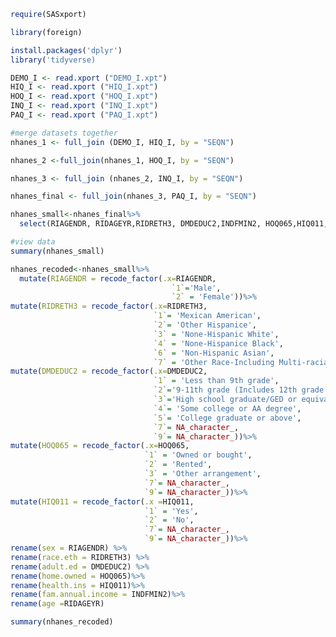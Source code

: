 ```{r}
require(SASxport)
```

```{r}
library(foreign)
```
```{r}
install.packages('dplyr')
library('tidyverse)
```

```{r}
DEMO_I <- read.xport ("DEMO_I.xpt")
HIQ_I <- read.xport ("HIQ_I.xpt")
HOQ_I <- read.xport ("HOQ_I.xpt")
INQ_I <- read.xport ("INQ_I.xpt")
PAQ_I <- read.xport ("PAQ_I.xpt")

```


```{r}
#merge datasets together
nhanes_1 <- full_join (DEMO_I, HIQ_I, by = "SEQN")
```

```{r}
nhanes_2 <-full_join(nhanes_1, HOQ_I, by = "SEQN")
```

```{r}
nhanes_3 <- full_join (nhanes_2, INQ_I, by = "SEQN")
```

```{r}
nhanes_final <- full_join(nhanes_3, PAQ_I, by = "SEQN")
```

```{r}
nhanes_small<-nhanes_final%>%
  select(RIAGENDR, RIDAGEYR,RIDRETH3, DMDEDUC2,INDFMIN2, HOQ065,HIQ011, PAQ670, PAD675)

```

```{r}
#view data
summary(nhanes_small)


```

```{r}
nhanes_recoded<-nhanes_small%>%
  mutate(RIAGENDR = recode_factor(.x=RIAGENDR,
                                    `1`='Male',
                                    `2` = 'Female'))%>%
mutate(RIDRETH3 = recode_factor(.x=RIDRETH3,
                                `1`= 'Mexican American',
                                `2`= 'Other Hispanice',
                                `3` = 'None-Hispanic White',
                                `4` = 'None-Hispanice Black',
                                `6` = 'Non-Hispanic Asian',
                                `7` = 'Other Race-Including Multi-racial'))%>%
mutate(DMDEDUC2 = recode_factor(.x=DMDEDUC2,
                                `1` = 'Less than 9th grade',
                                `2`='9-11th grade (Includes 12th grade with no diploma)', 
                                `3`='High school graduate/GED or equivalent', 
                                `4`= 'Some college or AA degree',
                                `5`= 'College graduate or above',
                                `7`= NA_character_,  
                                `9`= NA_character_))%>%
mutate(HOQ065 = recode_factor(.x=HOQ065,
                              `1` = 'Owned or bought',
                              `2` = 'Rented',
                              `3` = 'Other arrangement',
                              `7`= NA_character_,  
                              `9`= NA_character_))%>%
mutate(HIQ011 = recode_factor(.x =HIQ011,
                              `1` = 'Yes',
                              `2` = 'No',
                              `7`= NA_character_,  
                              `9`= NA_character_))%>%
rename(sex = RIAGENDR) %>%
rename(race.eth = RIDRETH3) %>%
rename(adult.ed = DMDEDUC2) %>%
rename(home.owned = HOQ065)%>%
rename(health.ins = HIQ011)%>%
rename(fam.annual.income = INDFMIN2)%>%
rename(age =RIDAGEYR)
```

```{r}
summary(nhanes_recoded)
```

